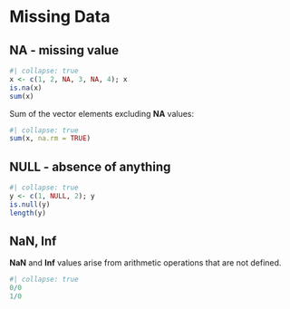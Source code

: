 # Missing Data

## NA - missing value

```r
#| collapse: true
x <- c(1, 2, NA, 3, NA, 4); x
is.na(x)
sum(x)
```

Sum of the vector elements excluding **NA** values:

```r
#| collapse: true
sum(x, na.rm = TRUE)
```

## NULL - absence of anything

```r
#| collapse: true
y <- c(1, NULL, 2); y
is.null(y)
length(y)
```

## NaN, Inf

**NaN** and **Inf** values arise from arithmetic operations that are not defined.

```r
#| collapse: true
0/0
1/0
```
